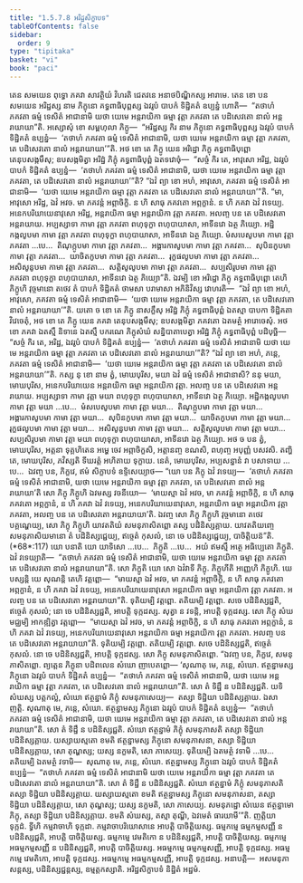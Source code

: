 ```yaml
---
title: "1.5.7.8 អរិដ្ឋសិក្ខាបទ"
tableOfContents: false
sidebar:
  order: 9
type: "tipitaka"
basket: "vi"
book: "paci"
---
```



<DynamicBreadcrumb />

<Division number="417" book="paci">

<Paragraph number="1247" book="paci">
តេន សមយេន ពុទ្ធោ ភគវា សាវត្ថិយំ វិហរតិ ជេតវនេ អនាថបិណ្ឌិកស្ស អារាមេ. តេន ខោ បន សមយេន អរិដ្ឋស្ស នាម ភិក្ខុនោ គទ្ធពាធិបុព្ពស្ស ឯវរូបំ បាបកំ ទិដ្ឋិគតំ ឧប្បន្នំ ហោតិ—  “តថាហំ ភគវតា ធម្មំ ទេសិតំ អាជានាមិ យថា យេមេ អន្តរាយិកា ធម្មា វុត្តា ភគវតា តេ បដិសេវតោ នាលំ អន្តរាយាយា”តិ. អស្សោសុំ ខោ សម្ពហុលា ភិក្ខូ—  “អរិដ្ឋស្ស កិរ នាម ភិក្ខុនោ គទ្ធពាធិបុព្ពស្ស ឯវរូបំ បាបកំ ទិដ្ឋិគតំ ឧប្បន្នំ—  ‘តថាហំ ភគវតា ធម្មំ ទេសិតំ អាជានាមិ, យថា យេមេ អន្តរាយិកា ធម្មា វុត្តា ភគវតា, តេ បដិសេវតោ នាលំ អន្តរាយាយា’”តិ. អថ ខោ តេ ភិក្ខូ យេន អរិដ្ឋោ ភិក្ខុ គទ្ធពាធិបុព្ពោ តេនុបសង្កមឹសុ; ឧបសង្កមិត្វា អរិដ្ឋំ ភិក្ខុំ គទ្ធពាធិបុព្ពំ ឯតទវោចុំ—  “សច្ចំ កិរ តេ, អាវុសោ អរិដ្ឋ, ឯវរូបំ បាបកំ ទិដ្ឋិគតំ ឧប្បន្នំ—  ‘តថាហំ ភគវតា ធម្មំ ទេសិតំ អាជានាមិ, យថា យេមេ អន្តរាយិកា ធម្មា វុត្តា ភគវតា, តេ បដិសេវតោ នាលំ អន្តរាយាយា’”តិ? “ឯវំ ព្យា ខោ អហំ, អាវុសោ, ភគវតា ធម្មំ ទេសិតំ អាជានាមិ—  ‘យថា យេមេ អន្តរាយិកា ធម្មា វុត្តា ភគវតា តេ បដិសេវតោ នាលំ អន្តរាយាយា’”តិ.
</Paragraph>

<Paragraph number="1248" book="paci">
“មា, អាវុសោ អរិដ្ឋ, ឯវំ អវច. មា ភគវន្តំ អព្ភាចិក្ខិ. ន ហិ សាធុ ភគវតោ អព្ភក្ខានំ. ន ហិ ភគវា ឯវំ វទេយ្យ. អនេកបរិយាយេនាវុសោ អរិដ្ឋ, អន្តរាយិកា ធម្មា អន្តរាយិកា វុត្តា ភគវតា. អលញ្ច បន តេ បដិសេវតោ អន្តរាយាយ. អប្បស្សាទា កាមា វុត្តា ភគវតា ពហុទុក្ខា ពហុបាយាសា, អាទីនវោ ឯត្ថ ភិយ្យោ. អដ្ឋិកង្កលូបមា កាមា វុត្តា ភគវតា ពហុទុក្ខា ពហុបាយាសា, អាទីនវោ ឯត្ថ ភិយ្យោ. មំសបេសូបមា កាមា វុត្តា ភគវតា …បេ…  តិណុក្កូបមា កាមា វុត្តា ភគវតា…  អង្គារកាសូបមា កាមា វុត្តា ភគវតា…  សុបិនកូបមា កាមា វុត្តា ភគវតា…  យាចិតកូបមា កាមា វុត្តា ភគវតា…  រុក្ខផលូបមា កាមា វុត្តា ភគវតា…  អសិសូនូបមា កាមា វុត្តា ភគវតា…  សត្តិសូលូបមា កាមា វុត្តា ភគវតា…  សប្បសិរូបមា កាមា វុត្តា ភគវតា ពហុទុក្ខា ពហុបាយាសា, អាទីនវោ ឯត្ថ ភិយ្យោ”តិ.
</Paragraph>

<Paragraph number="1249" book="paci">
ឯវម្បិ ខោ អរិដ្ឋោ ភិក្ខុ គទ្ធពាធិបុព្ពោ តេហិ ភិក្ខូហិ វុច្ចមានោ តថេវ តំ បាបកំ ទិដ្ឋិគតំ ថាមសា បរាមាសា អភិនិវិស្ស វោហរតិ—  “ឯវំ ព្យា ខោ អហំ, អាវុសោ, ភគវតា ធម្មំ ទេសិតំ អាជានាមិ—  ‘យថា យេមេ អន្តរាយិកា ធម្មា វុត្តា ភគវតា, តេ បដិសេវតោ នាលំ អន្តរាយាយា’”តិ. យតោ ច ខោ តេ ភិក្ខូ នាសក្ខឹសុ អរិដ្ឋំ ភិក្ខុំ គទ្ធពាធិបុព្ពំ ឯតស្មា បាបកា ទិដ្ឋិគតា វិវេចេតុំ, អថ ខោ តេ ភិក្ខូ យេន ភគវា តេនុបសង្កមឹសុ; ឧបសង្កមិត្វា ភគវតោ ឯតមត្ថំ អារោចេសុំ. អថ ខោ ភគវា ឯតស្មឹ និទានេ ឯតស្មឹ បករណេ ភិក្ខុសំឃំ សន្និបាតាបេត្វា អរិដ្ឋំ ភិក្ខុំ គទ្ធពាធិបុព្ពំ បដិបុច្ឆិ—  “សច្ចំ កិរ តេ, អរិដ្ឋ, ឯវរូបំ បាបកំ ទិដ្ឋិគតំ ឧប្បន្នំ—  ‘តថាហំ ភគវតា ធម្មំ ទេសិតំ អាជានាមិ យថា យេមេ អន្តរាយិកា ធម្មា វុត្តា ភគវតា តេ បដិសេវតោ នាលំ អន្តរាយាយា’”តិ? “ឯវំ ព្យា ខោ អហំ, ភន្តេ, ភគវតា ធម្មំ ទេសិតំ អាជានាមិ—  ‘យថា យេមេ អន្តរាយិកា ធម្មា វុត្តា ភគវតា តេ បដិសេវតោ នាលំ អន្តរាយាយា’”តិ.
</Paragraph>

<Paragraph number="1250" book="paci">
កស្ស នុ ខោ នាម ត្វំ, មោឃបុរិស, មយា ឯវំ ធម្មំ ទេសិតំ អាជានាសិ? ននុ មយា, មោឃបុរិស, អនេកបរិយាយេន អន្តរាយិកា ធម្មា អន្តរាយិកា វុត្តា. អលញ្ច បន តេ បដិសេវតោ អន្តរាយាយ. អប្បស្សាទា កាមា វុត្តា មយា ពហុទុក្ខា ពហុបាយាសា, អាទីនវោ ឯត្ថ ភិយ្យោ. អដ្ឋិកង្កលូបមា កាមា វុត្តា មយា …បេ…  មំសបេសូបមា កាមា វុត្តា មយា…  តិណុក្កូបមា កាមា វុត្តា មយា…  អង្គារកាសូបមា កាមា វុត្តា មយា…  សុបិនកូបមា កាមា វុត្តា មយា…  យាចិតកូបមា កាមា វុត្តា មយា…  រុក្ខផលូបមា កាមា វុត្តា មយា…  អសិសូនូបមា កាមា វុត្តា មយា…  សត្តិសូលូបមា កាមា វុត្តា មយា…  សប្បសិរូបមា កាមា វុត្តា មយា ពហុទុក្ខា ពហុបាយាសា, អាទីនវោ ឯត្ថ ភិយ្យោ. អថ ច បន ត្វំ, មោឃបុរិស, អត្តនា ទុគ្គហិតេន អម្ហេ ចេវ អព្ភាចិក្ខសិ, អត្តានញ្ច ខណសិ, ពហុញ្ច អបុញ្ញំ បសវសិ. តញ្ហិ តេ, មោឃបុរិស, ភវិស្សតិ ទីឃរត្តំ អហិតាយ ទុក្ខាយ. នេតំ, មោឃបុរិស, អប្បសន្នានំ វា បសាទាយ …បេ…  ឯវញ្ច បន, ភិក្ខវេ, ឥមំ សិក្ខាបទំ ឧទ្ទិសេយ្យាថ—
</Paragraph>

</Division>
<Division number="418" book="paci">

<Paragraph number="1251" book="paci">
<Emphasis>“យោ បន ភិក្ខុ ឯវំ វទេយ្យ—  ‘តថាហំ ភគវតា ធម្មំ ទេសិតំ អាជានាមិ, យថា យេមេ អន្តរាយិកា ធម្មា វុត្តា ភគវតា, តេ បដិសេវតោ នាលំ អន្តរាយាយា’តិ សោ ភិក្ខុ ភិក្ខូហិ ឯវមស្ស វចនីយោ—  ‘មាយស្មា ឯវំ អវច, មា ភគវន្តំ អព្ភាចិក្ខិ, ន ហិ សាធុ ភគវតោ អព្ភក្ខានំ, ន ហិ ភគវា ឯវំ វទេយ្យ, អនេកបរិយាយេនាវុសោ, អន្តរាយិកា ធម្មា អន្តរាយិកា វុត្តា ភគវតា, អលញ្ច បន តេ បដិសេវតោ អន្តរាយាយា’តិ. ឯវញ្ច សោ ភិក្ខុ ភិក្ខូហិ វុច្ចមានោ តថេវ បគ្គណ្ហេយ្យ, សោ ភិក្ខុ ភិក្ខូហិ យាវតតិយំ សមនុភាសិតព្ពោ តស្ស បដិនិស្សគ្គាយ. យាវតតិយញ្ចេ សមនុភាសិយមានោ តំ បដិនិស្សជ្ជេយ្យ, ឥច្ចេតំ កុសលំ, នោ ចេ បដិនិស្សជ្ជេយ្យ, បាចិត្តិយន៑”</Emphasis>តិ. (*68*:<Emphasis>117</Emphasis>)
</Paragraph>

</Division>
<Division number="419" book="paci">

<Paragraph number="1252" book="paci">
<Emphasis>យោ បនា</Emphasis>តិ យោ យាទិសោ …បេ…  <Emphasis>ភិក្ខូ</Emphasis>តិ …បេ…  អយំ ឥមស្មឹ អត្ថេ អធិប្បេតោ ភិក្ខូតិ.
</Paragraph>

<Paragraph number="1253" book="paci">
<Emphasis>ឯវំ វទេយ្យា</Emphasis>តិ—  “តថាហំ ភគវតា ធម្មំ ទេសិតំ អាជានាមិ, យថា យេមេ អន្តរាយិកា ធម្មា វុត្តា ភគវតា តេ បដិសេវតោ នាលំ អន្តរាយាយា”តិ.
</Paragraph>

<Paragraph number="1254" book="paci">
<Emphasis>សោ ភិក្ខូ</Emphasis>តិ យោ សោ ឯវំវាទី ភិក្ខុ.
</Paragraph>

<Paragraph number="1255" book="paci">
<Emphasis>ភិក្ខូហី</Emphasis>តិ អញ្ញេហិ ភិក្ខូហិ. យេ បស្សន្តិ យេ សុណន្តិ តេហិ វត្តព្ពោ—  “មាយស្មា ឯវំ អវច, មា ភគវន្តំ អព្ភាចិក្ខិ, ន ហិ សាធុ ភគវតោ អព្ភក្ខានំ, ន ហិ ភគវា ឯវំ វទេយ្យ, អនេកបរិយាយេនាវុសោ អន្តរាយិកា ធម្មា អន្តរាយិកា វុត្តា ភគវតា. អលញ្ច បន តេ បដិសេវតោ អន្តរាយាយា”តិ. ទុតិយម្បិ វត្តព្ពោ. តតិយម្បិ វត្តព្ពោ. សចេ បដិនិស្សជ្ជតិ, ឥច្ចេតំ កុសលំ; នោ ចេ បដិនិស្សជ្ជតិ, អាបត្តិ ទុក្កដស្ស. សុត្វា ន វទន្តិ, អាបត្តិ ទុក្កដស្ស. សោ ភិក្ខុ <Emphasis>សំឃមជ្ឈម្បិ</Emphasis> អាកឌ្ឍិត្វា វត្តព្ពោ—  “មាយស្មា ឯវំ អវច, មា ភគវន្តំ អព្ភាចិក្ខិ, ន ហិ សាធុ ភគវតោ អព្ភក្ខានំ, ន ហិ ភគវា ឯវំ វទេយ្យ, អនេកបរិយាយេនាវុសោ អន្តរាយិកា ធម្មា អន្តរាយិកា វុត្តា ភគវតា. អលញ្ច បន តេ បដិសេវតោ អន្តរាយាយា”តិ. ទុតិយម្បិ វត្តព្ពោ. តតិយម្បិ វត្តព្ពោ. សចេ បដិនិស្សជ្ជតិ, ឥច្ចេតំ កុសលំ. នោ ចេ បដិនិស្សជ្ជតិ, អាបត្តិ ទុក្កដស្ស. សោ ភិក្ខុ សមនុភាសិតព្ពោ. “ឯវញ្ច បន, ភិក្ខវេ, សមនុភាសិតព្ពោ. ព្យត្តេន ភិក្ខុនា បដិពលេន សំឃោ ញាបេតព្ពោ—
</Paragraph>

</Division>
<Division number="420" book="paci">

<Paragraph number="1256" book="paci">
‘សុណាតុ មេ, ភន្តេ, សំឃោ. ឥត្ថន្នាមស្ស ភិក្ខុនោ ឯវរូបំ បាបកំ ទិដ្ឋិគតំ ឧប្បន្នំ—  “តថាហំ ភគវតា ធម្មំ ទេសិតំ អាជានាមិ, យថា យេមេ អន្តរាយិកា ធម្មា វុត្តា ភគវតា, តេ បដិសេវតោ នាលំ អន្តរាយាយា”តិ. សោ តំ ទិដ្ឋឹ ន បដិនិស្សជ្ជតិ. យទិ សំឃស្ស បត្តកល្លំ, សំឃោ ឥត្ថន្នាមំ ភិក្ខុំ សមនុភាសេយ្យ—  តស្សា ទិដ្ឋិយា បដិនិស្សគ្គាយ. ឯសា ញត្តិ.
</Paragraph>

<Paragraph number="1257" book="paci">
សុណាតុ មេ, ភន្តេ, សំឃោ. ឥត្ថន្នាមស្ស ភិក្ខុនោ ឯវរូបំ បាបកំ ទិដ្ឋិគតំ ឧប្បន្នំ—  “តថាហំ ភគវតា ធម្មំ ទេសិតំ អាជានាមិ, យថា យេមេ អន្តរាយិកា ធម្មា វុត្តា ភគវតា, តេ បដិសេវតោ នាលំ អន្តរាយាយា”តិ. សោ តំ ទិដ្ឋឹ ន បដិនិស្សជ្ជតិ. សំឃោ ឥត្ថន្នាមំ ភិក្ខុំ សមនុភាសតិ តស្សា ទិដ្ឋិយា បដិនិស្សគ្គាយ. យស្សាយស្មតោ ខមតិ ឥត្ថន្នាមស្ស ភិក្ខុនោ សមនុភាសនា, តស្សា ទិដ្ឋិយា បដិនិស្សគ្គាយ, សោ តុណ្ហស្ស; យស្ស នក្ខមតិ, សោ ភាសេយ្យ.
</Paragraph>

<Paragraph number="1258" book="paci">
ទុតិយម្បិ ឯតមត្ថំ វទាមិ …បេ…  តតិយម្បិ ឯតមត្ថំ វទាមិ—  សុណាតុ មេ, ភន្តេ, សំឃោ. ឥត្ថន្នាមស្ស ភិក្ខុនោ ឯវរូបំ បាបកំ ទិដ្ឋិគតំ ឧប្បន្នំ—  “តថាហំ ភគវតា ធម្មំ ទេសិតំ អាជានាមិ យថា យេមេ អន្តរាយិកា ធម្មា វុត្តា ភគវតា តេ បដិសេវតោ នាលំ អន្តរាយាយា”តិ. សោ តំ ទិដ្ឋឹ ន បដិនិស្សជ្ជតិ. សំឃោ ឥត្ថន្នាមំ ភិក្ខុំ សមនុភាសតិ តស្សា ទិដ្ឋិយា បដិនិស្សគ្គាយ. យស្សាយស្មតោ ខមតិ ឥត្ថន្នាមស្ស ភិក្ខុនោ សមនុភាសនា, តស្សា ទិដ្ឋិយា បដិនិស្សគ្គាយ, សោ តុណ្ហស្ស; យស្ស នក្ខមតិ, សោ ភាសេយ្យ.
</Paragraph>

<Paragraph number="1259" book="paci">
សមនុភដ្ឋោ សំឃេន ឥត្ថន្នាមោ ភិក្ខុ, តស្សា ទិដ្ឋិយា បដិនិស្សគ្គាយ. ខមតិ សំឃស្ស, តស្មា តុណ្ហី, ឯវមេតំ ធារយាមី’”តិ.
</Paragraph>

<Paragraph number="1260" book="paci">
ញត្តិយា ទុក្កដំ. ទ្វីហិ កម្មវាចាហិ ទុក្កដា. កម្មវាចាបរិយោសានេ អាបត្តិ បាចិត្តិយស្ស.
</Paragraph>

</Division>
<Division number="421" book="paci">

<Paragraph number="1261" book="paci">
ធម្មកម្មេ ធម្មកម្មសញ្ញី ន បដិនិស្សជ្ជតិ, អាបត្តិ បាចិត្តិយស្ស. ធម្មកម្មេ វេមតិកោ ន បដិនិស្សជ្ជតិ, អាបត្តិ បាចិត្តិយស្ស. ធម្មកម្មេ អធម្មកម្មសញ្ញី ន បដិនិស្សជ្ជតិ, អាបត្តិ បាចិត្តិយស្ស.
</Paragraph>

<Paragraph number="1262" book="paci">
អធម្មកម្មេ ធម្មកម្មសញ្ញី, អាបត្តិ ទុក្កដស្ស. អធម្មកម្មេ វេមតិកោ, អាបត្តិ ទុក្កដស្ស. អធម្មកម្មេ អធម្មកម្មសញ្ញី, អាបត្តិ ទុក្កដស្ស.
</Paragraph>

</Division>
<Division number="422" book="paci">

<Paragraph number="1263" book="paci">
អនាបត្តិ—  អសមនុភាសន្តស្ស, បដិនិស្សជ្ជន្តស្ស, ឧម្មត្តកស្សាតិ.

</Paragraph>
</Division>

<Paragraph number="1264" type="center" book="paci">
អរិដ្ឋសិក្ខាបទំ និដ្ឋិតំ អដ្ឋមំ.
</Paragraph>